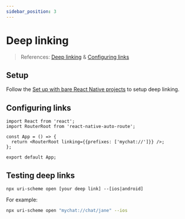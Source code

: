 ```yaml
---
sidebar_position: 3
---
```


# Deep linking

> References: [Deep linking](https://reactnavigation.org/docs/deep-linking/) & [Configuring links](https://reactnavigation.org/docs/configuring-links#prefixes)

## Setup

Follow the [Set up with bare React Native projects](https://reactnavigation.org/docs/deep-linking#set-up-with-bare-react-native-projects) to setup deep linking.

## Configuring links

```tsx title="App.tsx"
import React from 'react';
import RouterRoot from 'react-native-auto-route';

const App = () => {
  return <RouterRoot linking={{prefixes: ['mychat://']}} />;
};

export default App;
```

## Testing deep links

```
npx uri-scheme open [your deep link] --[ios|android]
```

For example:

```sh
npx uri-scheme open "mychat://chat/jane" --ios
```